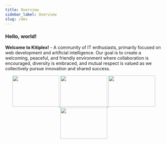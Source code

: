 ```yaml
---
title: Overview
sidebar_label: Overview
slug: /dev
---
```


### Hello, world!


**Welcome to Kitiplex!** - A community of IT enthusiasts, primarily focused on web development and artificial intelligence. Our goal is to create a welcoming, peaceful, and friendly environment where collaboration is encouraged, diversity is embraced, and mutual respect is valued as we collectively pursue innovation and shared success.




<!-- **Kitiplex** *short* for **Kitimi-Complex** serves as the recognized central hub or organization for the maintainers and contributors of **Kitimi Platforms**. Established in 2019 by group of individuals in during the pandemic at Google led by [@mkethX](https://github.com/mkeithX). 💥 ⚡️ 💸 🌍  -->

<!-- **Kitiplex** *short* for **Kitimi-Complex** serves as the recognized central hub or organization for the maintainers and contributors of **Kitimi Platforms**. 💥 ⚡️ 💸 🌍 🦖 -->



<p align="center">

  
  <a href="#">
    <img src="../img/microsoft_logo.svg" width="150" height="100" />
  </a>
  <a href="#">
    <img src="../img/logo.svg" width="150" height="100" />
  </a>
  <a href="#">
    <img src="../img/react_logo.svg" width="150" height="100" />
  </a>
    <!-- <a href="#">
    <img src="../img/vscode.svg"  />
  </a> -->
  <a href="#">
    <img src="../img/mkjs.svg" width="150" height="100" />
  </a>
</p>
